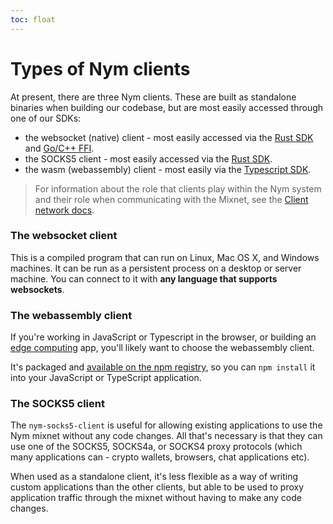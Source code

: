 ```yaml
---
toc: float
---
```


# Types of Nym clients
At present, there are three Nym clients. These are built as standalone binaries when building our codebase, but are most easily accessed through one of our SDKs:

- the websocket (native) client - most easily accessed via the [Rust SDK](./rust) and [Go/C++ FFI](./rust/ffi).
- the SOCKS5 client - most easily accessed via the [Rust SDK](./rust).
- the wasm (webassembly) client - most easily via the [Typescript SDK](./typescript).

> For information about the role that clients play within the Nym system and their role when communicating with the Mixnet, see the [Client network docs](../network/architecture/mixnet#nym-clients).

### The websocket client
This is a compiled program that can run on Linux, Mac OS X, and Windows machines. It can be run as a persistent process on a desktop or server machine. You can connect to it with **any language that supports websockets**.

### The webassembly client
If you're working in JavaScript or Typescript in the browser, or building an [edge computing](https://en.wikipedia.org/wiki/Edge_computing) app, you'll likely want to choose the webassembly client.

It's packaged and [available on the npm registry](https://www.npmjs.com/package/@nymproject/nym-client-wasm), so you can `npm install` it into your JavaScript or TypeScript application.

### The SOCKS5 client
The `nym-socks5-client` is useful for allowing existing applications to use the Nym mixnet without any code changes. All that's necessary is that they can use one of the SOCKS5, SOCKS4a, or SOCKS4 proxy protocols (which many applications can - crypto wallets, browsers, chat applications etc).

When used as a standalone client, it's less flexible as a way of writing custom applications than the other clients, but able to be used to proxy application traffic through the mixnet without having to make any code changes.
